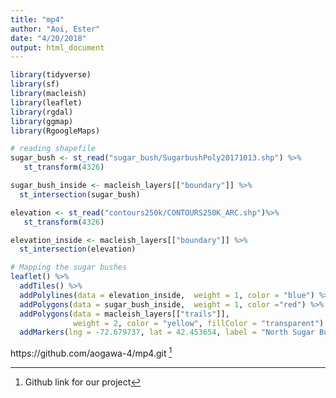 ```yaml
---
title: "mp4"
author: "Aoi, Ester"
date: "4/20/2018"
output: html_document
---
```


```r

library(tidyverse)
library(sf)
library(macleish)
library(leaflet)
library(rgdal)
library(ggmap)
library(RgoogleMaps)

```


```r
# reading shapefile
sugar_bush <- st_read("sugar_bush/SugarbushPoly20171013.shp") %>%
   st_transform(4326)

sugar_bush_inside <- macleish_layers[["boundary"]] %>%
  st_intersection(sugar_bush)

elevation <- st_read("contours250k/CONTOURS250K_ARC.shp")%>%
   st_transform(4326)

elevation_inside <- macleish_layers[["boundary"]] %>%
  st_intersection(elevation)

# Mapping the sugar bushes
leaflet() %>%
  addTiles() %>%
  addPolylines(data = elevation_inside,  weight = 1, color = "blue") %>%
  addPolygons(data = sugar_bush_inside,  weight = 1, color ="red") %>%
  addPolygons(data = macleish_layers[["trails"]], 
              weight = 2, color = "yellow", fillColor = "transparent") %>%
  addMarkers(lng = -72.679737, lat = 42.453654, label = "North Sugar Bush", labelOptions = labelOptions(noHide = T)) %>% addMarkers(lng = -72.680573, lat= 42.4486, label = "South Sugar Bush", labelOptions = labelOptions(noHide = T))


```




https://github.com/aogawa-4/mp4.git [^1]

[^1]: Github link for our project